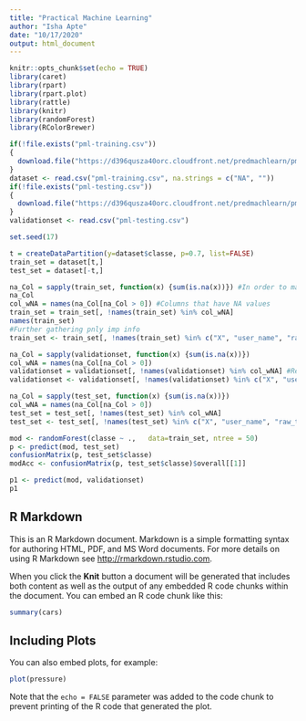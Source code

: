 ---
title: "Practical Machine Learning"
author: "Isha Apte"
date: "10/17/2020"
output: html_document
---

```{r setup, include=FALSE}
knitr::opts_chunk$set(echo = TRUE)
library(caret)
library(rpart)
library(rpart.plot)
library(rattle)
library(knitr)
library(randomForest)
library(RColorBrewer)
```

```{r}
if(!file.exists("pml-training.csv"))
{
  download.file("https://d396qusza40orc.cloudfront.net/predmachlearn/pml-training.csv", "pml-training.csv", method = 'curl')
}
dataset <- read.csv("pml-training.csv", na.strings = c("NA", ""))
if(!file.exists("pml-testing.csv"))
{
  download.file("https://d396qusza40orc.cloudfront.net/predmachlearn/pml-testing.csv", "pml-testing.csv", method = 'curl')
}
validationset <- read.csv("pml-testing.csv")
```

```{r}
set.seed(17)
```

```{r}
t = createDataPartition(y=dataset$classe, p=0.7, list=FALSE)
train_set = dataset[t,]
test_set = dataset[-t,]
```

```{r}
na_Col = sapply(train_set, function(x) {sum(is.na(x))}) #In order to make a vector of all columns and NA entries
na_Col
col_wNA = names(na_Col[na_Col > 0]) #Columns that have NA values
train_set = train_set[, !names(train_set) %in% col_wNA] 
names(train_set)
#Further gathering pnly imp info
train_set <- train_set[, !names(train_set) %in% c("X", "user_name", "raw_timestamp_part_1", "raw_timestamp_part_2", "cvtd_timestamp", "new_window", "num_window")]
```

```{r}
na_Col = sapply(validationset, function(x) {sum(is.na(x))}) 
col_wNA = names(na_Col[na_Col > 0]) 
validationset = validationset[, !names(validationset) %in% col_wNA] #Remove those columns from the training set.
validationset <- validationset[, !names(validationset) %in% c("X", "user_name", "raw_timestamp_part_1", "raw_timestamp_part_2", "cvtd_timestamp", "new_window", "num_window")]
```

```{r}
na_Col = sapply(test_set, function(x) {sum(is.na(x))}) 
col_wNA = names(na_Col[na_Col > 0]) 
test_set = test_set[, !names(test_set) %in% col_wNA] 
test_set <- test_set[, !names(test_set) %in% c("X", "user_name", "raw_timestamp_part_1", "raw_timestamp_part_2", "cvtd_timestamp", "new_window", "num_window")]
```

```{r acc}
mod <- randomForest(classe ~ .,   data=train_set, ntree = 50)
p <- predict(mod, test_set)
confusionMatrix(p, test_set$classe)
modAcc <- confusionMatrix(p, test_set$classe)$overall[[1]]
```

```{r}
p1 <- predict(mod, validationset)
p1
```
## R Markdown

This is an R Markdown document. Markdown is a simple formatting syntax for authoring HTML, PDF, and MS Word documents. For more details on using R Markdown see <http://rmarkdown.rstudio.com>.

When you click the **Knit** button a document will be generated that includes both content as well as the output of any embedded R code chunks within the document. You can embed an R code chunk like this:

```{r cars}
summary(cars)
```

## Including Plots

You can also embed plots, for example:

```{r pressure, echo=FALSE}
plot(pressure)
```

Note that the `echo = FALSE` parameter was added to the code chunk to prevent printing of the R code that generated the plot.
